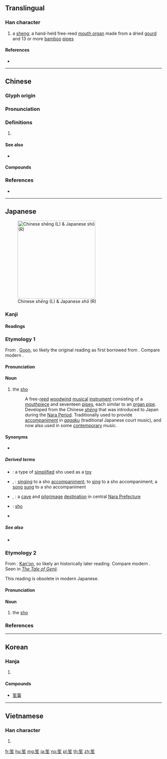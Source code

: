 {{character info/new}}
==Translingual==

===Han character===
{{Han char|rn=118|rad=竹|as=05|sn=11|four=88104|canj=HHQM|ids=⿱⺮生}}

# a [[sheng]]; a hand-held free-reed [[mouth organ]] made from a dried [[gourd]] and 13 or more [[bamboo]] [[pipe]]s

====References====
* {{Han ref|kx=0879.290|dkj=25913|dj=1307.210|hdz=52955.060|uh=7B19|ud=31513|bh=B2C6|bd=45766}}


----

==Chinese==
{{zh-forms}}

===Glyph origin===
{{Han etym}}

===Pronunciation===
{{zh-pron
|m=shēng
|c=saang1,sang1
|h=pfs=sên
|mn=qz:sng/tw,xm,zz:seng
|mc=y
|oc=y
|cat=
}}

===Definitions===
{{zh-hanzi}}

# {{rfdef|zh}}

====See also====
* {{zh-l|樦}}

====Compounds====
{{zh-der|芦笙|蘆笙|笙簧|玉帛笙歌|笙磬同音|鳳笙|笙歌匝地|笙詩|笙歌|笙歌鼎沸|葫蘆笙}}

===References===
* {{R:yue:Hanzi}}

{{zh-cat|Musical instruments}}

----

==Japanese==
{{wikipedia|lang=ja}}
{{wikipedia|Shō}}
[[File:THOM Chinese Cheng and Japanese Sho.jpg|thumb|right|250px|Chinese ''shēng'' (L) & Japanese ''shō'' (R)]]

===Kanji===
{{ja-kanji|grade=n|rs=竹05}}

====Readings====
{{ja-readings
|goon=[[しょう]] (shō), {{qualifier|historical}} [[しゃう]] (shau)
|kanon=[[そう]] (sō), {{qualifier|historical}} [[さう]] (sau)
|kanyoon=[[せい]] (sei)
|kun=[[ふえ]] (fue)
}}

===Etymology 1===
{{ja-kanjitab|しょう|yomi=o}}
From {{etyl|ltc|ja|sort=しょう}} {{m|ltc|笙|tr={{IPAchar|/*shræng/}}}}. [[呉音#Japanese|Goon]], so likely the original reading as first borrowed from {{etyl|ltc|-}}. Compare modern {{cog|cmn|笙|tr=shēng}}.

====Pronunciation====
{{ja-pron|yomi=goon|しょう|acc=1|acc_ref=DJR,NHK}}

====Noun====
{{ja-noun|しょう|hhira=しゃう}}

# {{lb|ja|sort=しょう|musical instrument}} the [[sho]]
#: A free-[[reed]] [[woodwind]] [[musical]] [[instrument]] consisting of a [[mouthpiece]] and seventeen [[pipe]]s, each similar to an [[w:Organ pipe|organ pipe]]. Developed from the Chinese ''[[shēng]]'' that was introduced to Japan during the [[w:Nara period|Nara Period]]. Traditionally used to provide [[accompaniment]] in [[雅楽#Japanese|''gagaku'']] (traditional Japanese court music), and now also used in some [[contemporary]] music.

====Synonyms====
* {{ja-r|鳳管|ほうかん}}

=====Derived terms=====
* {{ja-r|笙の笛|しょう の ふえ}}: a type of [[simplified]] sho used as a [[toy]]
* {{ja-r|笙歌|しょうか}}, {{ja-r|笙歌|せいか}}: [[singing]] to a sho [[accompaniment]]; to [[sing]] to a sho accompaniment; a [[song]] [[sung]] to a sho accompaniment
* {{ja-r|笙岩屋|^しょう の ^いわや}}, {{ja-r|笙窟|^しょう の ^いわや}}: a [[cave]] and [[pilgrimage]] [[destination]] in central [[w:Nara Prefecture|Nara Prefecture]]
* {{ja-r|鳳笙|ほうしょう}}: [[sho]]
* {{ja-r|蘆笙|ろしょう}}

=====See also=====
* {{pedialite|Gagaku}}

===Etymology 2===
{{ja-kanjitab|そう|yomi=o}}
From {{etyl|ltc|ja|sort=しょう}} {{m|ltc|笙}}. [[漢音#Japanese|Kan'on]], so likely an historically later reading. Compare modern {{cog|yue|笙|tr=saang¹, sang¹}}. Seen in ''[[w:The Tale of Genji|The Tale of Genji]]''.

This reading is obsolete in modern Japanese.

====Pronunciation====
{{ja-pron|yomi=kanon|そう}}

====Noun====
{{ja-noun|そう|hhira=さう}}

# {{lb|ja|sort=そう|obsolete}} the [[sho]]

===References===
<references/>

----

==Korean==

===Hanja===
{{ko-hanja|hangeul=생|eumhun=|rv=saeng|mr=saeng|y=sayng}}

# {{defn|lang=ko|sort=竹05}}

====Compounds====
* [[笙簧]]

----

==Vietnamese==

===Han character===
{{vi-hantu|sanh|rs=竹05}}

# {{defn|lang=vi|sort=竹05}}

[[fr:笙]]
[[hu:笙]]
[[mg:笙]]
[[ja:笙]]
[[no:笙]]
[[pl:笙]]
[[th:笙]]
[[zh:笙]]
